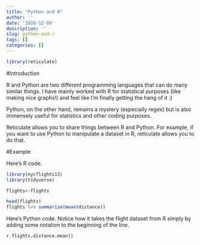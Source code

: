 ```yaml
---
title: "Python and R"
author: ''
date: '2020-12-09'
description: ''
slug: python-and-r
tags: []
categories: []
---
```


```R
library(reticulate)
```


#Introduction

R and Python are two different programming languages that can do many similar things. I have mainly worked with R for statistical purposes (like making nice graphs!) and feel like I'm finally getting the hang of it :)

Python, on the other hand, remains a mystery (especially regex) but is also immensely useful for statistics and other coding purposes. 

Reticulate allows you to share things between R and Python. For example, if you want to use Python to manipulate a dataset in R, reticulate allows you to do that. 

#Example

Here's R code.

```R
library(nycflights13)
library(tidyverse)

flights<-flights

head(flights)
flights %>% summarize(mean(distance))
```


Here's Python code. Notice how it takes the flight dataset from R simply by adding some notation to the beginning of the line.

```python
r.flights.distance.mean()
```